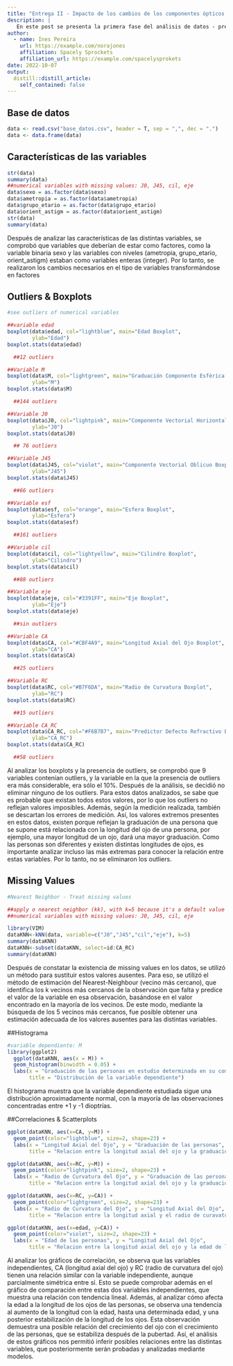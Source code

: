```yaml
---
title: "Entrega II - Impacto de los cambios de los componentes ópticos oculares en la refracción de los jóvenes"
description: |
   En este post se presenta la primera fase del análisis de datos - preparación de datos - en la que se analizan las características de las variables y se procesa el tratamiento de los datos. Además, se realiza un análisis gráfico de los datos.
author:
  - name: Ines Pereira
    url: https://example.com/norajones
    affiliation: Spacely Sprockets
    affiliation_url: https://example.com/spacelysprokets
date: 2022-10-07
output:
  distill::distill_article:
    self_contained: false
---
```


## Base de datos
```r
data <- read.csv("base_datos.csv", header = T, sep = ",", dec = ".")
data <- data.frame(data)
```

## Características de las variables
```r
str(data)
summary(data)
##numerical variables with missing values: J0, J45, cil, eje
data$sexo = as.factor(data$sexo)
data$ametropia = as.factor(data$ametropia)
data$grupo_etario = as.factor(data$grupo_etario)
data$orient_astigm = as.factor(data$orient_astigm)
str(data)
summary(data)
```

Después de analizar las características de las distintas variables, se comprobó que variables que deberían de estar como factores, como la variable binaria sexo y las variables con niveles (ametropia, grupo_etario, orient_astigm) estaban como variables enteras (integer). Por lo tanto, se realizaron los cambios necesarios en el tipo de variables transformándose en factores

## Outliers & Boxplots
```r
#see outliers of numerical variables

##variable edad
boxplot(data$edad, col="lightblue", main="Edad Boxplot",
        ylab="Edad")
boxplot.stats(data$edad)

  ##12 outliers

##Variable M
boxplot(data$M, col="lightgreen", main="Graduación Componente Esférica Boxplot",
        ylab="M")
boxplot.stats(data$M)

  ##144 outliers

##Variable J0
boxplot(data$J0, col="lightpink", main="Componente Vectorial Horizontal Boxplot",
        ylab="J0")
boxplot.stats(data$J0)

  ## 76 outliers

##Variable J45
boxplot(data$J45, col="violet", main="Componente Vectorial Oblicuo Boxplot",
        ylab="J45")
boxplot.stats(data$J45)

  ##66 outliers

##Variable esf
boxplot(data$esf, col="orange", main="Esfera Boxplot",
        ylab="Esfera")
boxplot.stats(data$esf)

  ##161 outliers

##Variable cil
boxplot(data$cil, col="lightyellow", main="Cilindro Boxplot",
        ylab="Cilindro")
boxplot.stats(data$cil)

  ##88 outliers 

##Variable eje
boxplot(data$eje, col="#3391FF", main="Eje Boxplot",
        ylab="Eje")
boxplot.stats(data$eje)

  ##sin outliers

##Variable CA
boxplot(data$CA, col="#CBF4A9", main="Longitud Axial del Ojo Boxplot",
        ylab="CA")
boxplot.stats(data$CA)

  ##25 outliers

##Variable RC
boxplot(data$RC, col="#B7F6DA", main="Radio de Curvatura Boxplot",
        ylab="RC")
boxplot.stats(data$RC)

  ##15 outliers

##Variable CA_RC
boxplot(data$CA_RC, col="#F6B7B7", main="Predictor Defecto Refractivo Boxplot",
        ylab="CA_RC")
boxplot.stats(data$CA_RC)

  ##58 outliers
```

Al analizar los boxplots y la presencia de outliers, se comprobó que 9 variables contenían outliers, y la variable en la que la presencia de outliers era más considerable, era sólo el 10%. Después de la análisis, se decidió no eliminar ninguno de los outliers. Para estos datos analizados, se sabe que es probable que existan todos estos valores, por lo que los outliers no reflejan valores imposibles. Además, según la medición realizada, también se descartan los errores de medición. Así, los valores extremos presentes en estos datos, existen porque reflejan la graduación de una persona que se supone está relacionada con la longitud del ojo de una persona, por ejemplo, una mayor longitud de un ojo, dará una mayor graduación. Como las personas son diferentes y existen distintas longitudes de ojos, es importante analizar incluso las más extremas para conocer la relación entre estas variables. Por lo tanto, no se eliminaron los outliers.

## Missing Values
```r
#Nearest Neighbor - Treat missing values

##apply o nearest neighbor (kk), with k=5 because it's a default value
##numerical variables with missing values: J0, J45, cil, eje

library(VIM)
dataKNN<-kNN(data, variable=c("J0","J45","cil","eje"), k=5)
summary(dataKNN)
dataKNN<-subset(dataKNN, select=id:CA_RC)
summary(dataKNN)
```

Después de constatar la existencia de missing values en los datos, se utilizó un método para sustituir estos valores ausentes. Para eso, se utilizó el método de estimación del Nearest-Neighbour (vecino más cercano), que identifica los k vecinos más cercanos de la observación que falta y predice el valor de la variable en esa observación, basándose en el valor encontrado en la mayoría de los vecinos. De este modo, mediante la búsqueda de los 5 vecinos más cercanos, fue posible obtener una estimación adecuada de los valores ausentes para las distintas variables.

##Histograma
```r
#variable dependiente: M
library(ggplot2)
  ggplot(dataKNN, aes(x = M)) +
  geom_histogram(binwidth = 0.05) +
  labs(x = "Graduación de las personas en estudio determinada en su componente esférica ", y = "Frecuencia",
       title = "Distribución de la variable dependiente")
```
El histograma muestra que la variable dependiente estudiada sigue una distribución aproximadamente normal, con la mayoría de las observaciones concentradas entre +1 y -1 dioptrías. 

##Correlaciones & Scatterplots
```r

ggplot(dataKNN, aes(x=CA, y=M)) +
  geom_point(color="lightblue", size=2, shape=23) + 
  labs(x = "Longitud Axial del Ojo", y = "Graduación de las personas",
       title = "Relacion entre la longitud axial del ojo y la graduación de las personas")

ggplot(dataKNN, aes(x=RC, y=M)) +
  geom_point(color="lightpink", size=2, shape=23) + 
  labs(x = "Radio de Curvatura del Ojo", y = "Graduación de las personas",
       title = "Relacion entre la longitud axial del ojo y la graduación de las personas")

ggplot(dataKNN, aes(x=RC, y=CA)) +
  geom_point(color="lightgreen", size=2, shape=23) + 
  labs(x = "Radio de Curvatura del Ojo", y = "Longitud Axial del Ojo",
       title = "Relacion entre la longitud axial y el radio de curavatura del ojo")

ggplot(dataKNN, aes(x=edad, y=CA)) +
  geom_point(color="violet", size=2, shape=23) + 
  labs(x = "Edad de las personas", y = "Longitud Axial del Ojo",
       title = "Relacion entre la longitud axial del ojo y la edad de las personas")
```

Al analizar los gráficos de correlación, se observa que las variables independientes, CA (longitud axial del ojo) y RC (radio de curvatura del ojo) tienen una relación similar con la variable independiente, aunque parcialmente simétrica entre sí. Esto se puede comprobar además en el gráfico de comparación entre estas dos variables independientes, que muestra una relación con tendencia lineal.
Además, al analizar cómo afecta la edad a la longitud de los ojos de las personas, se observa una tendencia al aumento de la longitud con la edad, hasta una determinada edad, y una posterior estabilización de la longitud de los ojos. Esta observación demuestra una posible relación del crecimiento del ojo con el crecimiento de las personas, que se estabiliza después de la pubertad. 
Así, el análisis de estos gráficos nos permitió inferir posibles relaciones entre las distintas variables, que posteriormente serán probadas y analizadas mediante modelos. 
